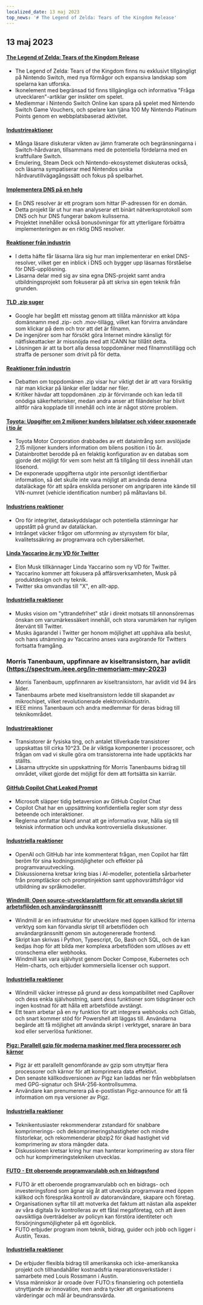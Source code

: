 ```yaml
---
localized_date: 13 maj 2023
top_news: '# The Legend of Zelda: Tears of the Kingdom Release'
---
```




<CallToAction />

<Steps>

## 13 maj 2023

#### [The Legend of Zelda: Tears of the Kingdom Release](https://www.zelda.com/tears-of-the-kingdom/)

- The Legend of Zelda: Tears of the Kingdom finns nu exklusivt tillgängligt på Nintendo Switch, med nya förmågor och expansiva landskap som spelarna kan utforska.
- Ikonelement med begränsad tid finns tillgängliga och informativa "Fråga utvecklaren"-artiklar ger insikter om spelet.
- Medlemmar i Nintendo Switch Online kan spara på spelet med Nintendo Switch Game Vouchers, och spelare kan tjäna 100 My Nintendo Platinum Points genom en webbplatsbaserad aktivitet.

#### [Industrireaktioner](http://news.ycombinator.com/item?id=35912318)

- Många läsare diskuterar vikten av jämn framerate och begränsningarna i Switch-hårdvaran, tillsammans med de potentiella fördelarna med en kraftfullare Switch.
- Emulering, Steam Deck och Nintendo-ekosystemet diskuteras också, och läsarna sympatiserar med Nintendos unika hårdvarutillvägagångssätt och fokus på spelbarhet.

#### [Implementera DNS på en helg](https://implement-dns.wizardzines.com/)

- En DNS resolver är ett program som hittar IP-adressen för en domän.
- Detta projekt lär ut hur man analyserar ett binärt nätverksprotokoll som DNS och hur DNS fungerar bakom kulisserna.
- Projektet innehåller också bonusövningar för att ytterligare förbättra implementeringen av en riktig DNS resolver.

#### [Reaktioner från industrin](http://news.ycombinator.com/item?id=35916064)

- I detta häfte får läsarna lära sig hur man implementerar en enkel DNS-resolver, vilket ger en inblick i DNS och bygger upp läsarnas förståelse för DNS-upplösning.
- Läsarna delar med sig av sina egna DNS-projekt samt andra utbildningsprojekt som fokuserar på att skriva sin egen teknik från grunden.

#### [TLD .zip suger](https://financialstatement.zip/)

- Google har begått ett misstag genom att tillåta människor att köpa domännamn med .zip- och .mov-tillägg, vilket kan förvirra användare som klickar på dem och tror att det är filnamn.
- De ingenjörer som har försökt göra Internet mindre känsligt för nätfiskeattacker är missnöjda med att ICANN har tillåtit detta.
- Lösningen är att ta bort alla dessa toppdomäner med filnamnstillägg och straffa de personer som drivit på för detta.

#### [Reaktioner från industrin](http://news.ycombinator.com/item?id=35920336)

- Debatten om toppdomänen .zip visar hur viktigt det är att vara försiktig när man klickar på länkar eller laddar ner filer.
- Kritiker hävdar att toppdomänen .zip är förvirrande och kan leda till onödiga säkerhetsrisker, medan andra anser att filändelser har blivit alltför nära kopplade till innehåll och inte är något större problem.

#### [Toyota: Uppgifter om 2 miljoner kunders bilplatser och videor exponerade i tio år](https://www.bleepingcomputer.com/news/security/toyota-car-location-data-of-2-million-customers-exposed-for-ten-years/)

- Toyota Motor Corporation drabbades av ett dataintrång som avslöjade 2,15 miljoner kunders information om bilens position i tio år.
- Datainbrottet berodde på en felaktig konfiguration av en databas som gjorde det möjligt för vem som helst att få tillgång till dess innehåll utan lösenord.
- De exponerade uppgifterna utgör inte personligt identifierbar information, så det skulle inte vara möjligt att använda denna dataläckage för att spåra enskilda personer om angriparen inte kände till VIN-numret (vehicle identification number) på måltavlans bil.

#### [Industriens reaktioner](http://news.ycombinator.com/item?id=35919133)

- Oro för integritet, dataskyddslagar och potentiella stämningar har uppstått på grund av dataläckan.
- Intrånget väcker frågor om utformning av styrsystem för bilar, kvalitetssäkring av programvara och cybersäkerhet.

#### [Linda Yaccarino är ny VD för Twitter](https://twitter.com/elonmusk/status/1657050349608501249)

- Elon Musk tillkännager Linda Yaccarino som ny VD för Twitter.
- Yaccarino kommer att fokusera på affärsverksamheten, Musk på produktdesign och ny teknik.
- Twitter ska omvandlas till "X", en allt-app.

#### [Industriella reaktioner](http://news.ycombinator.com/item?id=35917912)

- Musks vision om "yttrandefrihet" står i direkt motsats till annonsörernas önskan om varumärkessäkert innehåll, och stora varumärken har nyligen återvänt till Twitter.
- Musks ägarandel i Twitter ger honom möjlighet att upphäva alla beslut, och hans utnämning av Yaccarino anses vara avgörande för Twitters fortsatta framgång.

### Morris Tanenbaum, uppfinnare av kiseltransistorn, har avlidit (https://spectrum.ieee.org/in-memoriam-may-2023)

- Morris Tanenbaum, uppfinnaren av kiseltransistorn, har avlidit vid 94 års ålder.
- Tanenbaums arbete med kiseltransistorn ledde till skapandet av mikrochipet, vilket revolutionerade elektronikindustrin.
- IEEE minns Tanenbaum och andra medlemmar för deras bidrag till teknikområdet.

#### [Industrireaktioner](http://news.ycombinator.com/item?id=35920261)

- Transistorer är fysiska ting, och antalet tillverkade transistorer uppskattas till cirka 10^23. De är viktiga komponenter i processorer, och frågan om vad vi skulle göra om transistorerna inte hade upptäckts har ställts.
- Läsarna uttryckte sin uppskattning för Morris Tanenbaums bidrag till området, vilket gjorde det möjligt för dem att fortsätta sin karriär.

#### [GitHub Copilot Chat Leaked Prompt](https://twitter.com/marvinvonhagen/status/1657060506371346432)

- Microsoft släpper tidig betaversion av GitHub Copilot Chat
- Copilot Chat har en uppsättning konfidentiella regler som styr dess beteende och interaktioner.
- Reglerna omfattar bland annat att ge informativa svar, hålla sig till teknisk information och undvika kontroversiella diskussioner.

#### [Industriella reaktioner](http://news.ycombinator.com/item?id=35921375)

- OpenAI och GitHub har inte kommenterat frågan, men Copilot har fått beröm för sina kodningsmöjligheter och effekter på programvaruutveckling.
- Diskussionerna kretsar kring bias i AI-modeller, potentiella sårbarheter från promptläckor och promptinjektion samt upphovsrättsfrågor vid utbildning av språkmodeller.

#### [Windmill: Open source-utvecklarplattform för att omvandla skript till arbetsflöden och användargränssnitt](https://github.com/windmill-labs/windmill)

- Windmill är en infrastruktur för utvecklare med öppen källkod för interna verktyg som kan förvandla skript till arbetsflöden och användargränssnitt genom sin autogenererade frontend.
- Skript kan skrivas i Python, Typescript, Go, Bash och SQL, och de kan kedjas ihop för att bilda mer komplexa arbetsflöden som utlöses av ett cronschema eller webhooks.
- Windmill kan vara självhyst genom Docker Compose, Kubernetes och Helm-charts, och erbjuder kommersiella licenser och support.

#### [Industriella reaktioner](http://news.ycombinator.com/item?id=35920082)

- Windmill väcker intresse på grund av dess kompatibilitet med CapRover och dess enkla självhostning, samt dess funktioner som tidsgränser och ingen kostnad för att hålla ett arbetsflöde avstängt.
- Ett team arbetar på en ny funktion för att integrera webhooks och Gitlab, och snart kommer stöd för Powershell att läggas till. Användarna begärde att få möjlighet att använda skript i verktyget, snarare än bara kod eller serverlösa funktioner.

#### [Pigz: Parallell gzip för moderna maskiner med flera processorer och kärnor](https://zlib.net/pigz/)

- Pigz är ett parallellt genomförande av gzip som utnyttjar flera processorer och kärnor för att komprimera data effektivt.
- Den senaste källkodsversionen av Pigz kan laddas ner från webbplatsen med GPG-signatur och SHA-256-kontrollsumma.
- Användare kan prenumerera på e-postlistan Pigz-announce för att få information om nya versioner av Pigz.

#### [Industriella reaktioner](http://news.ycombinator.com/item?id=35914447)

- Teknikentusiaster rekommenderar zstandard för snabbare komprimerings- och dekomprimeringshastigheter och mindre filstorlekar, och rekommenderar pbzip2 för ökad hastighet vid komprimering av stora mängder data.
- Diskussionen kretsar kring hur man hanterar komprimering av stora filer och hur komprimeringstekniken utvecklas.

#### [FUTO - Ett oberoende programvarulabb och en bidragsfond](https://futo.org/)

- FUTO är ett oberoende programvarulabb och en bidrags- och investeringsfond som ägnar sig åt att utveckla programvara med öppen källkod och förespråka kontroll av datoranvändare, skapare och företag.
- Organisationen syftar till att motverka det faktum att nästan alla aspekter av våra digitala liv kontrolleras av ett fåtal megaföretag, och att även oavsiktliga överträdelser av policyn kan förstöra identiteter och försörjningsmöjligheter på ett ögonblick.
- FUTO erbjuder program inom teknik, bidrag, guider och jobb och ligger i Austin, Texas.

#### [Industriella reaktioner](http://news.ycombinator.com/item?id=35911406)

- De erbjuder flexibla bidrag till amerikanska och icke-amerikanska projekt och tillhandahåller kostnadsfria reparationsverkstäder i samarbete med Louis Rossmann i Austin.
- Vissa människor är oroade över FUTO:s finansiering och potentiella utnyttjande av innovation, men andra tycker att organisationens värderingar och mål är beundransvärda.

</Steps>
